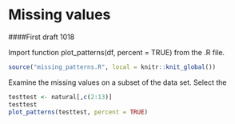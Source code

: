 # Missing values

####First draft 1018

Import function plot_patterns(df, percent = TRUE) from the .R file.
```r
source("missing_patterns.R", local = knitr::knit_global())
```

Examine the missing values on a subset of the data set. Select the 
```r
testtest <- natural[,c(2:13)]
testtest
plot_patterns(testtest, percent = TRUE)
```